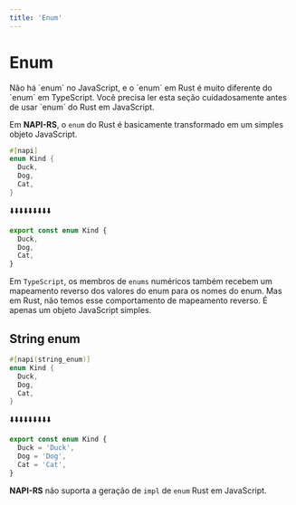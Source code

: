 ```yaml
---
title: 'Enum'
---
```


# Enum


<Callout type="warning" emoji="⚠️">
  Não há `enum` no JavaScript, e o `enum` em Rust é muito diferente do `enum` em
  TypeScript. Você precisa ler esta seção cuidadosamente antes de usar `enum` do
  Rust em JavaScript.
</Callout>

Em **NAPI-RS**, o `enum` do Rust é basicamente transformado em um simples objeto JavaScript.

```rust filename="lib.rs"
#[napi]
enum Kind {
  Duck,
  Dog,
  Cat,
}
```

⬇️⬇️⬇️⬇️⬇️⬇️⬇️⬇️⬇️

```ts filename="index.d.ts"
export const enum Kind {
  Duck,
  Dog,
  Cat,
}
```

Em `TypeScript`, os membros de `enums` numéricos também recebem um mapeamento reverso dos valores do enum para os nomes do enum. Mas em Rust, não temos esse comportamento de mapeamento reverso. É apenas um objeto JavaScript simples.

## String enum

```rust filename="lib.rs"
#[napi(string_enum)]
enum Kind {
  Duck,
  Dog,
  Cat,
}
```

⬇️⬇️⬇️⬇️⬇️⬇️⬇️⬇️⬇️

```ts filename="index.d.ts"
export const enum Kind {
  Duck = 'Duck',
  Dog = 'Dog',
  Cat = 'Cat',
}
```

**NAPI-RS** não suporta a geração de `impl` de `enum` Rust em JavaScript.
